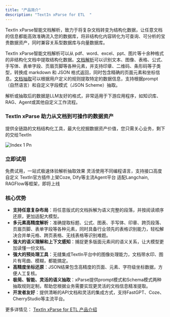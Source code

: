 ```yaml
---
title: "产品简介"
description: "TextIn xParse for ETL  "
---
```


TextIn xParse智能文档解析，致力于将复杂文档转变为结构化数据，让任意文档的信息都能高效准确流入您的数据库，将非结构化内容转化为可查询、可分析的宝贵数据资产，同时兼容关系型数据库与向量数据库。

TextIn xParse智能文档解析可以从 pdf、word、excel、ppt、图片等十余种格式的非结构化文档中提取结构化数据。[文档解析](/xparse/parse-quickstart)可以识别文本、图像、表格、公式、手写体、表单字段、页眉页脚等各种元素，并支持印章、二维码、条形码等子类型，转换成 markdown 和 JSON 格式返回，同时包含精确的页面元素和坐标信息。[文档抽取](/xparse/extract-quickstart)可以根据用户定义的规则提取特定的数据信息，支持根据prompt（自然语言）和自定义字段模式（JSON Scheme）抽取。

解析或抽取后的数据是LLM友好的格式，非常适用于下游应用程序，如知识库、RAG、Agent或其他自定义工作流程。

### TextIn xParse 助力从文档到可操作的数据资产

提供全链路的文档结构化工具，最大化挖掘数据资产价值，您只需关心业务，剩下的交给TextIn

![Index 1 Pn](/images/index-1.png)

### 立即试用

<CardGroup cols={2}>
  <Card title="在线Web平台" icon="sparkles" href="https://www.textin.com/console/recognition/robot_markdown?service=pdf_to_markdown">
    免费试用，一站式极速体验解析抽取效果
  </Card>
  <Card title="API" icon="sparkles" href="/api-reference">
    灵活使用不同编程语言，支持接口高度自定义
  </Card>
  <Card title="第三方Agent平台" icon="sparkles" href="https://vrk3wty1lu.feishu.cn/docx/Mhh2dJJFLoFjl2x7i2Ic7VrBnyc">
    TextIn官方插件上架Coze, Dify等主流Agent平台
  </Card>
  <Card title="第三方开发框架" icon="sparkles">
    适配Langchain, RAGFlow等框架，即将上线
  </Card>
</CardGroup>

### 核心优势

- **支持任意复杂布局**：将任意版式的文档拆解为语义完整的段落，并按阅读顺序还原，更加适配大模型。
- **多元素高精度解析**：准确提取标题、公式、图表、手写体、印章、跨页段落、页眉页脚、表单字段等各种元素，同时具备行业领先的表格识别能力，轻松解决合并单元格、跨页表格、无线表格等识别难题。
- **强大的语义理解和上下文感知**：捕捉更多版面元素间的语义关系，让大模型更加读懂一份文档。
- **强大的预处理工具**：无缝集成TextIn平台中的图像处理能力，文档带水印、图片有弯曲、模糊，都能搞定。
- **高精度坐标还原**：JSON结果包含高精度的页面、元素、字符级坐标数据，方便人工复核。
- **极简、智能、灵活的语义抽取**：xParse提供prompt模式和Schema模式两种抽取规则定制，帮助您根据业务需要实现更灵活的文档信息精准提取。
- **开发者友好**：提供清晰的API文档和灵活的集成方式，支持FastGPT、Coze、CherryStudio等主流平台。

更多详情见： [TextIn xParse for ETL 产品介绍](https://www.textin.com/market/detail/xparse)